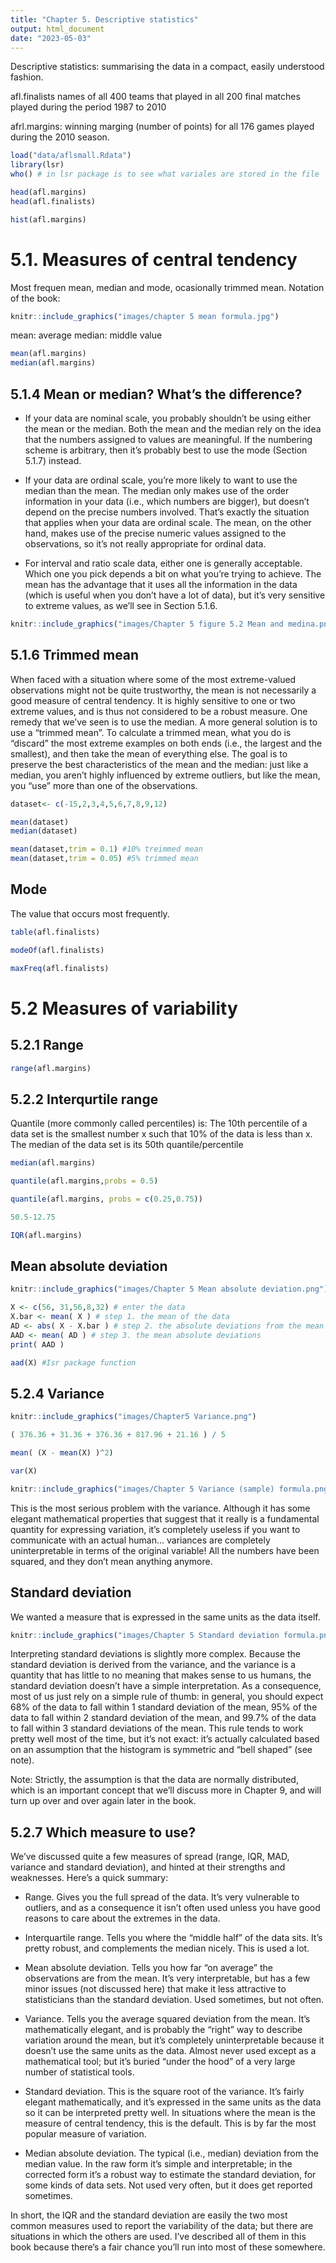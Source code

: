 ```yaml
---
title: "Chapter 5. Descriptive statistics"
output: html_document
date: "2023-05-03"
---
```


Descriptive statistics: summarising the data in a compact, easily understood fashion.

afl.finalists names of all 400 teams that played in all 200 final matches played during the period 1987 to 2010

afrl.margins: winning marging (number of points) for all 176 games played during the 2010 season.

```r
load("data/aflsmall.Rdata")
library(lsr)
who() # in lsr package is to see what variales are stored in the file

head(afl.margins)
head(afl.finalists)
```


```r
hist(afl.margins)
```

# 5.1. Measures of central tendency

Most frequen mean, median and mode, ocasionally trimmed mean.
Notation of the book:

```r
knitr::include_graphics("images/chapter 5 mean formula.jpg")
```
mean: average
median: middle value

```r
mean(afl.margins)
median(afl.margins)
```

## 5.1.4 Mean or median? What's the difference?

* If your data are nominal scale, you probably shouldn’t be using either the mean or the median. Both
the mean and the median rely on the idea that the numbers assigned to values are meaningful. If
the numbering scheme is arbitrary, then it’s probably best to use the mode (Section 5.1.7) instead.

* If your data are ordinal scale, you’re more likely to want to use the median than the mean. The
median only makes use of the order information in your data (i.e., which numbers are bigger), but
doesn’t depend on the precise numbers involved. That’s exactly the situation that applies when
your data are ordinal scale. The mean, on the other hand, makes use of the precise numeric values
assigned to the observations, so it’s not really appropriate for ordinal data.

* For interval and ratio scale data, either one is generally acceptable. Which one you pick depends a
bit on what you’re trying to achieve. The mean has the advantage that it uses all the information
in the data (which is useful when you don’t have a lot of data), but it’s very sensitive to extreme
values, as we’ll see in Section 5.1.6.

```r
knitr::include_graphics("images/Chapter 5 figure 5.2 Mean and medina.png")
```

## 5.1.6 Trimmed mean

When faced with a situation where some of the most extreme-valued observations might not be quite
trustworthy, the mean is not necessarily a good measure of central tendency. It is highly sensitive to one
or two extreme values, and is thus not considered to be a robust measure. One remedy that we’ve seen
is to use the median. A more general solution is to use a “trimmed mean”. To calculate a trimmed mean,
what you do is “discard” the most extreme examples on both ends (i.e., the largest and the smallest), and
then take the mean of everything else. The goal is to preserve the best characteristics of the mean and the
median: just like a median, you aren’t highly influenced by extreme outliers, but like the mean, you “use”
more than one of the observations.
```r
dataset<- c(-15,2,3,4,5,6,7,8,9,12)

mean(dataset)
median(dataset)

```

```r
mean(dataset,trim = 0.1) #10% treimmed mean
mean(dataset,trim = 0.05) #5% trimmed mean
```

## Mode

The value that occurs most frequently.
```r
table(afl.finalists)

modeOf(afl.finalists)

maxFreq(afl.finalists)
```

# 5.2 Measures of variability

## 5.2.1 Range
```r
range(afl.margins)
```

## 5.2.2 Interqurtile range

Quantile (more commonly called percentiles) is:
The 10th percentile of a data set is the smallest number x such that 10% of the data is less than x. 
The median of the data set is its 50th quantile/percentile

```r
median(afl.margins)

quantile(afl.margins,probs = 0.5)

quantile(afl.margins, probs = c(0.25,0.75))
```

```r
50.5-12.75

IQR(afl.margins)

```


## Mean absolute deviation


```r
knitr::include_graphics("images/Chapter 5 Mean absolute deviation.png")
```

```r
X <- c(56, 31,56,8,32) # enter the data
X.bar <- mean( X ) # step 1. the mean of the data
AD <- abs( X - X.bar ) # step 2. the absolute deviations from the mean
AAD <- mean( AD ) # step 3. the mean absolute deviations
print( AAD )

aad(X) #Isr package function
```

## 5.2.4 Variance

```r
knitr::include_graphics("images/Chapter5 Variance.png")
```


```r
( 376.36 + 31.36 + 376.36 + 817.96 + 21.16 ) / 5

mean( (X - mean(X) )^2)

var(X)


```

```r
knitr::include_graphics("images/Chapter 5 Variance (sample) formula.png")
```


This is the most serious problem with the variance. Although it has some elegant mathematical properties that suggest that it really is a fundamental quantity for expressing variation, it’s completely useless if you want to communicate with an actual human... variances are completely uninterpretable in terms of the original variable! All the numbers have been squared, and they don’t mean anything anymore.

## Standard deviation

We wanted a measure that is expressed in the same units as the data itself.

```r
knitr::include_graphics("images/Chapter 5 Standard deviation formula.png")
```

Interpreting standard deviations is slightly more complex. Because the standard deviation is derived
from the variance, and the variance is a quantity that has little to no meaning that makes sense to us
humans, the standard deviation doesn’t have a simple interpretation. As a consequence, most of us just
rely on a simple rule of thumb: in general, you should expect 68% of the data to fall within 1 standard
deviation of the mean, 95% of the data to fall within 2 standard deviation of the mean, and 99.7% of
the data to fall within 3 standard deviations of the mean. This rule tends to work pretty well most
of the time, but it’s not exact: it’s actually calculated based on an assumption that the histogram is
symmetric and “bell shaped” (see note).

Note: Strictly, the assumption is that the data are normally distributed, which is an important concept that we’ll discuss more in Chapter 9, and will turn up over and over again later in the book.

## 5.2.7 Which measure to use?
We’ve discussed quite a few measures of spread (range, IQR, MAD, variance and standard deviation),
and hinted at their strengths and weaknesses. Here’s a quick summary:

* Range. Gives you the full spread of the data. It’s very vulnerable to outliers, and as a consequence
it isn’t often used unless you have good reasons to care about the extremes in the data.

* Interquartile range. Tells you where the “middle half” of the data sits. It’s pretty robust, and complements the median nicely. This is used a lot.

* Mean absolute deviation. Tells you how far “on average” the observations are from the mean. It’s very interpretable, but has a few minor issues (not discussed here) that make it less attractive to statisticians than the standard deviation. Used sometimes, but not often.

* Variance. Tells you the average squared deviation from the mean. It’s mathematically elegant, and is probably the “right” way to describe variation around the mean, but it’s completely uninterpretable because it doesn’t use the same units as the data. Almost never used except as a mathematical tool; but it’s buried “under the hood” of a very large number of statistical tools.

* Standard deviation. This is the square root of the variance. It’s fairly elegant mathematically, and it’s expressed in the same units as the data so it can be interpreted pretty well. In situations where the mean is the measure of central tendency, this is the default. This is by far the most popular measure of variation.

* Median absolute deviation. The typical (i.e., median) deviation from the median value. In the raw form it’s simple and interpretable; in the corrected form it’s a robust way to estimate the standard deviation, for some kinds of data sets. Not used very often, but it does get reported sometimes. 

In short, the IQR and the standard deviation are easily the two most common measures used to report the variability of the data; but there are situations in which the others are used. I’ve described all of them in this book because there’s a fair chance you’ll run into most of these somewhere.

